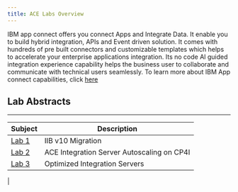 ```yaml
---
title: ACE Labs Overview
---
```

IBM app connect offers you connect Apps and Integrate Data. It enable you to  build hybrid integration, APIs and Event driven solution. It comes with hundreds of pre built connectors  and customizable templates which helps to accelerate your enterprise applications integration. Its no code AI guided integration experience capability helps the business user to collaborate and communicate with technical users seamlessly. To learn more about IBM App connect capabilities, click [here](https://github.com/IBMIntegration/jam-in-a-box/assets/112578833/9a4d3a86-14c2-4574-b0a2-5b4ef8d8d9bb)


## Lab Abstracts

---

|  Subject                            | Description                                            |                                                               
|-------------------------|-----------------------------------------|
| [Lab 1](/ace/2023_lab1)       | IIB v10 Migration 
| [Lab 2](/ace/2023_lab2)       | ACE Integration Server Autoscaling on CP4I
| [Lab 3](/ace/2023_lab3)       | Optimized Integration Servers
| 
